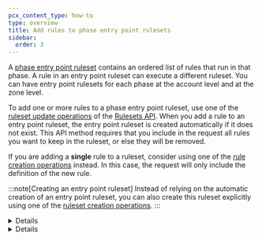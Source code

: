 ```yaml
---
pcx_content_type: how-to
type: overview
title: Add rules to phase entry point rulesets
sidebar:
  order: 3
---
```



A [phase entry point ruleset](/ruleset-engine/about/rulesets/#entry-point-ruleset) contains an ordered list of rules that run in that phase. A rule in an entry point ruleset can execute a different ruleset. You can have entry point rulesets for each phase at the account level and at the zone level.

To add one or more rules to a phase entry point ruleset, use one of the [ruleset update operations](/ruleset-engine/rulesets-api/update/) of the [Rulesets API](/ruleset-engine/rulesets-api/). When you add a rule to an entry point ruleset, the entry point ruleset is created automatically if it does not exist. This API method requires that you include in the request all rules you want to keep in the ruleset, or else they will be removed.

If you are adding a **single** rule to a ruleset, consider using one of the [rule creation operations](/ruleset-engine/rulesets-api/add-rule/) instead. In this case, the request will only include the definition of the new rule.

:::note[Creating an entry point ruleset]
Instead of relying on the automatic creation of an entry point ruleset, you can also create this ruleset explicitly using one of the [ruleset creation operations](/ruleset-engine/rulesets-api/create/).
:::

<Details header="Example: Set the rules of a phase entry point ruleset at the zone level">

The following example sets the rules of a phase entry point ruleset at the zone level for the `http_request_firewall_managed` phase using the [Update a zone entry point ruleset](/api/resources/rulesets/subresources/phases/methods/update/) operation.

<APIRequest
	path="/zones/{zone_id}/rulesets/phases/{ruleset_phase}/entrypoint"
	method="PUT"
	parameters={{
		ruleset_phase: "http_request_firewall_managed",
	}}
	json={{
		rules: [
			{
				action: "execute",
				action_parameters: {
					id: "<MANAGED_RULESET_ID_1>",
				},
				expression: "true",
			},
			{
				action: "execute",
				action_parameters: {
					id: "<MANAGED_RULESET_ID_2>",
				},
				expression: "true",
			},
		],
	}}
/>

```json output
{
	"result": {
		"id": "<RULESET_ID>",
		"name": "Default",
		"description": "",
		"kind": "zone",
		"version": "1",
		"rules": [
			{
				"id": "<RULE_ID_1>",
				"version": "1",
				"action": "execute",
				"expression": "true",
				"action_parameters": {
					"id": "<MANAGED_RULESET_ID_1>"
				},
				"last_updated": "2021-06-17T15:42:37.917815Z"
			},
			{
				"id": "<RULE_ID_2>",
				"version": "1",
				"action": "execute",
				"expression": "true",
				"action_parameters": {
					"id": "<MANAGED_RULESET_ID_2>"
				},
				"last_updated": "2021-06-17T15:42:37.917815Z"
			}
		],
		"last_updated": "2021-06-17T15:42:37.917815Z",
		"phase": "http_request_firewall_managed"
	},
	"success": true,
	"errors": [],
	"messages": []
}
```

</Details>

<Details header="Example: Add a single rule to a phase entry point ruleset at the zone level">

The following example adds a single rule to a phase entry point ruleset (with ID `$RULESET_ID`) at the zone level using the [Create a zone ruleset rule](/api/resources/rulesets/subresources/rules/methods/create/) operation.

<APIRequest
	path="/zones/{zone_id}/rulesets/{ruleset_id}/rules"
	method="POST"
	json={{
		action: "execute",
		action_parameters: {
			id: "<MANAGED_RULESET_ID>",
		},
		expression: "true",
	}}
/>

```json output
{
	"result": {
		"id": "<RULESET_ID>",
		"name": "Zone-level phase entry point ruleset",
		"description": "",
		"kind": "root",
		"version": "2",
		"rules": [
			{
				"id": "<EXISTING_RULE_ID>",
				"version": "1",
				"action": "execute",
				"expression": "true",
				"action_parameters": {
					"id": "<ANOTHER_MANAGED_RULESET_ID>"
				},
				"last_updated": "2021-03-17T15:42:37.917815Z"
			},
			{
				"id": "<NEW_RULE_ID>",
				"version": "1",
				"action": "execute",
				"expression": "true",
				"action_parameters": {
					"id": "<MANAGED_RULESET_ID>"
				},
				"last_updated": "2021-06-30T15:42:37.917815Z"
			}
		],
		"last_updated": "2021-06-30T15:42:37.917815Z",
		"phase": "http_request_firewall_managed"
	},
	"success": true,
	"errors": [],
	"messages": []
}
```

</Details>
